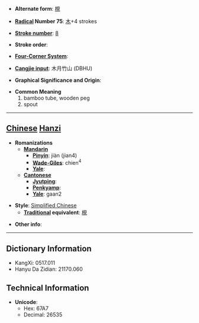 * '''Alternate form''': [[梘]]

* '''[[Wiktionary:Chinese radical index| Radical]] Number 75''': [[Wiktionary:Chinese radical index 木|木]]+4 strokes

* '''[[Wiktionary:Chinese total strokes index|Stroke number]]''': [[Wiktionary:Chinese total strokes index 8|8]]

* '''Stroke order''': 

* '''[[Wiktionary:Chinese four corner index|Four-Corner System]]''': 

* '''[[Wiktionary:Chinese Cangjie index|Cangjie input]]''': 木月竹山 (DBHU)

* '''Graphical Significance and Origin''': 

* '''Common Meaning'''
*#bamboo tube, wooden peg
*# spout


----

== [[Chinese]] [[Hanzi]] ==

* '''Romanizations'''
** '''[[Mandarin]]'''
*** '''[[Pinyin]]''': jiàn (jian4)
*** '''[[Wade-Giles]]''': chien<sup>4</sup>
*** '''[[Yale]]''': 
** '''[[Cantonese]]'''
*** '''[[Jyutping]]''':
*** '''[[Penkyamp]]''': 
*** '''[[Yale]]''': gaan2

* '''Style''': [[Simplified Chinese]] 
** '''[[Traditional Chinese|Traditional]] equivalent''': [[梘]]

* '''Other info''': 

----

== Dictionary Information ==

* KangXi: 0517.011
* Hanyu Da Zidian: 21170.060

== Technical Information ==

* '''Unicode''':
** Hex: 67A7
** Decimal: 26535